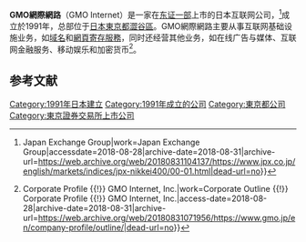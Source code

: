 {{Infobox company
| name = GMO Internet, Inc.
| logo = GMO logo.svg
| logo_size = 
| type = 上市公司
| traded_as = 9449 (TYO)
| industry = 
| foundation = 1991年5月24日
| founder = {{ja-link|熊谷正寿}}
| hq_location_city = [[東京|東京]]
| hq_location_country = [[日本|日本]]
| products = 
| homepage = https://www.gmo.jp/en/
}}'''GMO網際網路'''（GMO Internet）是一家在[[東京證券交易所|东证一部]]上市的日本互联网公司，<ref>{{Cite news|url=https://www.jpx.co.jp/english/markets/indices/jpx-nikkei400/00-01.html|title=JPX-Nikkei400 / JPX-Nikkei Mid Small {{!}} Japan Exchange Group|work=Japan Exchange Group|accessdate=2018-08-28|archive-date=2018-08-31|archive-url=https://web.archive.org/web/20180831104137/https://www.jpx.co.jp/english/markets/indices/jpx-nikkei400/00-01.html|dead-url=no}}</ref>成立於1991年，总部位于[[日本|日本]][[東京都|東京都]][[澀谷區|澀谷區]]。GMO網際網路主要从事互联网基础设施业务，如[[域名|域名]]和[[網頁寄存服務|網頁寄存服務]]，同时还经营其他业务，如在线广告与媒体、互联网金融服务、移动娱乐和加密货币<ref>{{Cite news|url=https://www.gmo.jp/en/company-profile/outline/|title=Corporate Outline {{!}} Corporate Profile {{!}} GMO Internet, Inc.|work=Corporate Outline {{!}} Corporate Profile {{!}} GMO Internet, Inc.|access-date=2018-08-28|archive-date=2018-08-31|archive-url=https://web.archive.org/web/20180831071956/https://www.gmo.jp/en/company-profile/outline/|dead-url=no}}</ref>。

== 参考文献 ==
{{Reflist}}

[[Category:1991年日本建立|Category:1991年日本建立]]
[[Category:1991年成立的公司|Category:1991年成立的公司]]
[[Category:東京都公司|Category:東京都公司]]
[[Category:東京證券交易所上市公司|Category:東京證券交易所上市公司]]